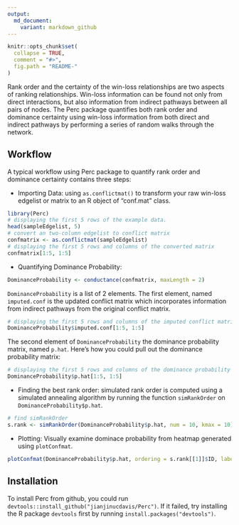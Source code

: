 ```yaml
---
output:
  md_document:
    variant: markdown_github
---
```


<!-- README.md is generated from README.Rmd. Please edit that file -->

```r

knitr::opts_chunk$set(
  collapse = TRUE,
  comment = "#>",
  fig.path = "README-"
)
```

Rank order and the certainty of the win-loss relationships are two aspects of ranking relationships. Win-loss information can be found not only from direct interactions, but also information from indirect pathways between all pairs of nodes. The Perc package quantifies both rank order and dominance certainty using win-loss information from both direct and indirect pathways by performing a series of random walks through the network. 


## Workflow
A typical workflow using Perc package to quantify rank order and dominance certainty contains three steps: 

* Importing Data: using `as.conflictmat()` to transform your raw win-loss edgelist or matrix to an R object of "conf.mat" class.

```r
library(Perc)
# displaying the first 5 rows of the example data.
head(sampleEdgelist, 5)
# convert an two-column edgelist to conflict matrix
confmatrix <- as.conflictmat(sampleEdgelist)
# displaying the first 5 rows and columns of the converted matrix
confmatrix[1:5, 1:5]
```

* Quantifying Dominance Probability: 
```r
DominanceProbability <- conductance(confmatrix, maxLength = 2)
```

`DominanceProbability` is a list of 2 elements. The first element, named `imputed.conf` is the updated conflict matrix which incorporates information from indirect pathways from the original conflict matrix. 

```r
# displaying the first 5 rows and columns of the imputed conflict matrix
DominanceProbability$imputed.conf[1:5, 1:5]
```

The second element of `DominanceProbability` the dominance probability matrix, named `p.hat`. Here's how you could pull out the dominance probability matrix:

```r
# displaying the first 5 rows and columns of the dominance probability matrix
DominanceProbability$p.hat[1:5, 1:5]
```

* Finding the best rank order: simulated rank order is computed using a simulated annealing algorithm by running the function `simRankOrder` on `DominanceProbability$p.hat`. 

```r
# find simRankOrder
s.rank <- simRankOrder(DominanceProbability$p.hat, num = 10, kmax = 10)
```

* Plotting: Visually examine dominace probability from heatmap generated using `plotConfmat`.

```r
plotConfmat(DominanceProbability$p.hat, ordering = s.rank[[1]]$ID, labels = TRUE)
```

## Installation
To install Perc from github, you could run `devtools::install_github("jianjinucdavis/Perc")`. If it failed, try installing the R package `devtools` first by running `install.packages("devtools")`.